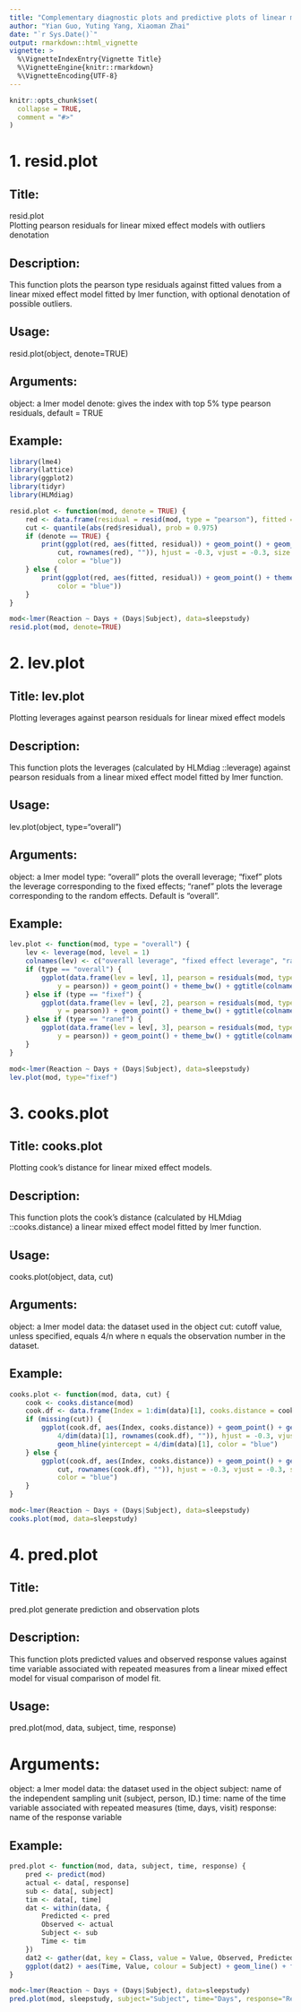 ```yaml
---
title: "Complementary diagnostic plots and predictive plots of linear mixed models from Lme4 "
author: "Yian Guo, Yuting Yang, Xiaoman Zhai"
date: "`r Sys.Date()`"
output: rmarkdown::html_vignette
vignette: >
  %\VignetteIndexEntry{Vignette Title}
  %\VignetteEngine{knitr::rmarkdown}
  %\VignetteEncoding{UTF-8}
---
```


```r
knitr::opts_chunk$set(
  collapse = TRUE,
  comment = "#>"
)
```
# 1. resid.plot

## Title: 
resid.plot  
Plotting pearson residuals for linear mixed effect models with outliers denotation

## Description:  
This function plots the pearson type residuals against fitted values from a linear mixed effect model fitted by lmer function, with optional denotation of possible outliers.

## Usage:
resid.plot(object, denote=TRUE)

## Arguments:
object: a lmer model
denote: gives the index with top 5% type pearson residuals, default = TRUE

## Example:
```r
library(lme4)
library(lattice)
library(ggplot2)
library(tidyr)
library(HLMdiag)

resid.plot <- function(mod, denote = TRUE) {
    red <- data.frame(residual = resid(mod, type = "pearson"), fitted = fitted(mod))
    cut <- quantile(abs(red$residual), prob = 0.975)
    if (denote == TRUE) {
        print(ggplot(red, aes(fitted, residual)) + geom_point() + geom_text(aes(label = ifelse(abs(residual) >= 
            cut, rownames(red), "")), hjust = -0.3, vjust = -0.3, size = 3) + theme_bw() + geom_hline(yintercept = 0, 
            color = "blue"))
    } else {
        print(ggplot(red, aes(fitted, residual)) + geom_point() + theme_bw() + geom_hline(yintercept = 0, 
            color = "blue"))
    }
}
```
```r
mod<-lmer(Reaction ~ Days + (Days|Subject), data=sleepstudy)
resid.plot(mod, denote=TRUE)
```

# 2. lev.plot

## Title: lev.plot 
Plotting leverages against pearson residuals for linear mixed effect models  

## Description: 
This function plots the leverages (calculated by HLMdiag ::leverage) against pearson residuals from a linear mixed effect model fitted by lmer function.

## Usage:
lev.plot(object, type="overall")

## Arguments:
object: a lmer model
type: "overall" plots the overall leverage; "fixef" plots the leverage corresponding to the fixed effects; "ranef" plots the leverage corresponding to the random effects. Default is "overall".

## Example:
```r
lev.plot <- function(mod, type = "overall") {
    lev <- leverage(mod, level = 1)
    colnames(lev) <- c("overall leverage", "fixed effect leverage", "random effect leverage")
    if (type == "overall") {
        ggplot(data.frame(lev = lev[, 1], pearson = residuals(mod, type = "pearson")), aes(x = lev, 
            y = pearson)) + geom_point() + theme_bw() + ggtitle(colnames(lev)[1])
    } else if (type == "fixef") {
        ggplot(data.frame(lev = lev[, 2], pearson = residuals(mod, type = "pearson")), aes(x = lev, 
            y = pearson)) + geom_point() + theme_bw() + ggtitle(colnames(lev)[2])
    } else if (type == "ranef") {
        ggplot(data.frame(lev = lev[, 3], pearson = residuals(mod, type = "pearson")), aes(x = lev, 
            y = pearson)) + geom_point() + theme_bw() + ggtitle(colnames(lev)[3])
    }
}
```
```r
mod<-lmer(Reaction ~ Days + (Days|Subject), data=sleepstudy)
lev.plot(mod, type="fixef")
```

# 3. cooks.plot

## Title: cooks.plot  
Plotting cook's distance for linear mixed effect models.

## Description: 
This function plots the cook's distance (calculated by HLMdiag ::cooks.distance) a linear mixed effect model fitted by lmer function.

## Usage:
cooks.plot(object, data, cut)

## Arguments:
object: a lmer model
data: the dataset used in the object
cut: cutoff value, unless specified, equals 4/n where n equals the observation number in the dataset.

## Example:
```r
cooks.plot <- function(mod, data, cut) {
    cook <- cooks.distance(mod)
    cook.df <- data.frame(Index = 1:dim(data)[1], cooks.distance = cook[1:dim(data)[1]])
    if (missing(cut)) {
        ggplot(cook.df, aes(Index, cooks.distance)) + geom_point() + geom_text(aes(label = ifelse(cooks.distance >= 
            4/dim(data)[1], rownames(cook.df), "")), hjust = -0.3, vjust = -0.3, size = 3) + theme_bw() + 
            geom_hline(yintercept = 4/dim(data)[1], color = "blue")
    } else {
        ggplot(cook.df, aes(Index, cooks.distance)) + geom_point() + geom_text(aes(label = ifelse(cooks.distance >= 
            cut, rownames(cook.df), "")), hjust = -0.3, vjust = -0.3, size = 3) + theme_bw() + geom_hline(yintercept = cut, 
            color = "blue")
    }
}
```
```r
mod<-lmer(Reaction ~ Days + (Days|Subject), data=sleepstudy)
cooks.plot(mod, data=sleepstudy)
```
# 4. pred.plot

## Title:
pred.plot generate prediction and observation plots 

## Description: 
This function plots predicted values and observed response values against time variable associated with repeated measures from a linear mixed effect model for visual comparison of model fit.

## Usage:
pred.plot(mod, data, subject, time, response)

# Arguments:
object: a lmer model
data: the dataset used in the object
subject: name of the independent sampling unit (subject, person, ID.)
time: name of the time variable associated with repeated measures (time, days, visit)
response: name of the response variable

## Example:
```r
pred.plot <- function(mod, data, subject, time, response) {
    pred <- predict(mod)
    actual <- data[, response]
    sub <- data[, subject]
    tim <- data[, time]
    dat <- within(data, {
        Predicted <- pred
        Observed <- actual
        Subject <- sub
        Time <- tim
    })
    dat2 <- gather(dat, key = Class, value = Value, Observed, Predicted)
    ggplot(dat2) + aes(Time, Value, colour = Subject) + geom_line() + facet_wrap(~Class) + theme_bw()
}
```
```r
mod<-lmer(Reaction ~ Days + (Days|Subject), data=sleepstudy)
pred.plot(mod, sleepstudy, subject="Subject", time="Days", response="Reaction")
```

